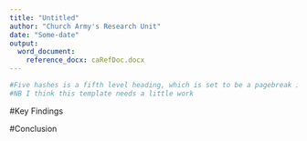 ```yaml
---
title: "Untitled"
author: "Church Army's Research Unit"
date: "Some-date"
output:
  word_document:
    reference_docx: caRefDoc.docx
---
```


```r
#Five hashes is a fifth level heading, which is set to be a pagebreak in the reference document
#NB I think this template needs a little work
```


#Key Findings

#Conclusion
